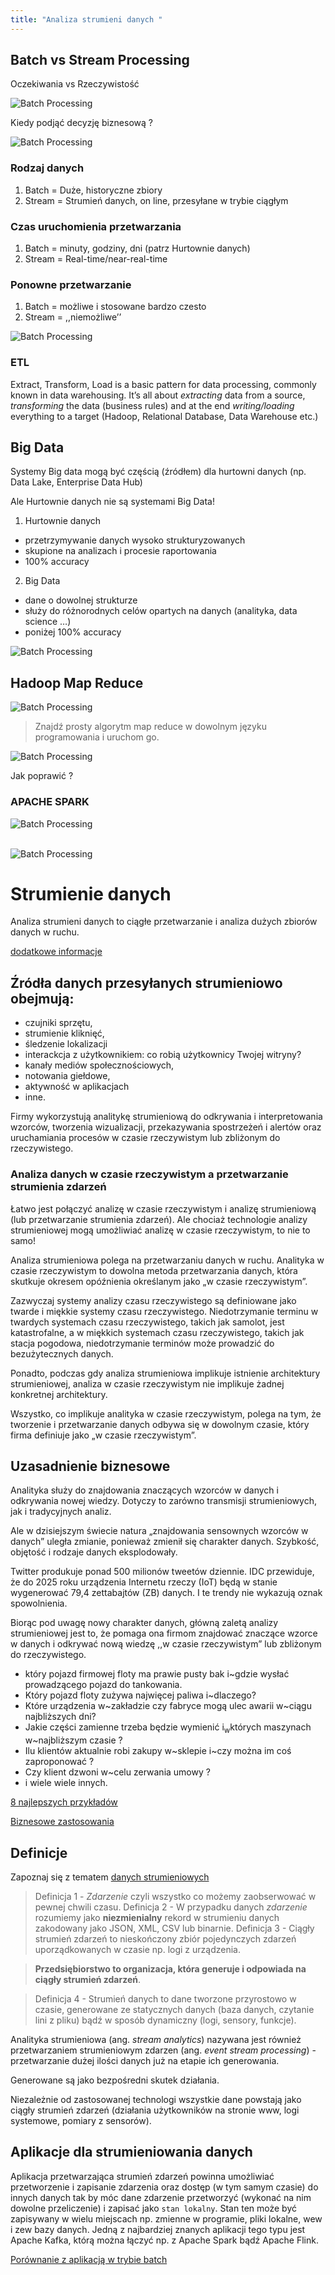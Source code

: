 ```yaml
---
title: "Analiza strumieni danych "
--- 
```



## Batch vs Stream Processing

Oczekiwania vs Rzeczywistość

<img alt="Batch Processing" src="img/batch00.png" class="center" />


Kiedy podjąć decyzję biznesową ?


<img alt="Batch Processing" src="img/batch0.png" class="center" />


### Rodzaj danych

1. Batch = Duże, historyczne zbiory
2. Stream = Strumień danych, on line, przesyłane w trybie ciągłym

### Czas uruchomienia przetwarzania

1. Batch = minuty, godziny, dni (patrz Hurtownie danych)
2. Stream = Real-time/near-real-time

### Ponowne przetwarzanie

1. Batch = możliwe i stosowane bardzo czesto
2. Stream = ,,niemożliwe''


<img alt="Batch Processing" src="img/batch1.png" class="center" />


### ETL

Extract, Transform, Load is a basic pattern for data processing,
commonly known in data warehousing. It's all about *extracting* data from
a source, *transforming* the data (business rules) and at the end *writing/loading*
everything to a target (Hadoop, Relational Database, Data Warehouse etc.)

## Big Data

Systemy Big data mogą być częścią (źródłem) dla hurtowni danych (np. Data Lake, Enterprise Data Hub)

Ale Hurtownie danych nie są systemami Big Data!

1. Hurtownie danych
- przetrzymywanie danych wysoko strukturyzowanych
- skupione na analizach i procesie raportowania
- 100\% accuracy

2. Big Data
- dane o dowolnej strukturze
- służy do różnorodnych celów opartych na danych (analityka, data science ...)
- poniżej 100\% accuracy


<img alt="Batch Processing" src="img/batch2.png" class="center" />


## Hadoop Map Reduce

<img alt="Batch Processing" src="img/batch3.png" class="center" />

> Znajdź prosty algorytm map reduce w dowolnym języku programowania i uruchom go.

<img alt="Batch Processing" src="img/batch4.png" class="center" />

Jak poprawić ?

### APACHE SPARK

<img alt="Batch Processing" src="img/batch5.png" class="center" />

<br/>
<img alt="Batch Processing" src="img/batch6.png" class="center" />


# Strumienie danych

Analiza strumieni danych to ciągłe przetwarzanie i analiza dużych zbiorów danych w ruchu.

[dodatkowe informacje](https://aws.amazon.com/streaming-data/)

## Źródła danych przesyłanych strumieniowo obejmują:

- czujniki sprzętu, 
- strumienie kliknięć,
- śledzenie lokalizacji
- interackcja z użytkownikiem: co robią użytkownicy Twojej witryny?
- kanały mediów społecznościowych, 
- notowania giełdowe, 
- aktywność w aplikacjach
- inne. 

Firmy wykorzystują analitykę strumieniową do odkrywania i interpretowania wzorców, tworzenia wizualizacji, przekazywania spostrzeżeń i alertów oraz uruchamiania procesów w czasie rzeczywistym lub zbliżonym do rzeczywistego.

### Analiza danych w czasie rzeczywistym a przetwarzanie strumienia zdarzeń

Łatwo jest połączyć analizę w czasie rzeczywistym i analizę strumieniową (lub przetwarzanie strumienia zdarzeń). Ale chociaż technologie analizy strumieniowej mogą umożliwiać analizę w czasie rzeczywistym, to nie to samo!

Analiza strumieniowa polega na przetwarzaniu danych w ruchu. Analityka w czasie rzeczywistym to dowolna metoda przetwarzania danych, która skutkuje okresem opóźnienia określanym jako „w czasie rzeczywistym”.

Zazwyczaj systemy analizy czasu rzeczywistego są definiowane jako twarde i miękkie systemy czasu rzeczywistego. Niedotrzymanie terminu w twardych systemach czasu rzeczywistego, takich jak samolot, jest katastrofalne, a w miękkich systemach czasu rzeczywistego, takich jak stacja pogodowa, niedotrzymanie terminów może prowadzić do bezużytecznych danych.

Ponadto, podczas gdy analiza strumieniowa implikuje istnienie architektury strumieniowej, analiza w czasie rzeczywistym nie implikuje żadnej konkretnej architektury. 

Wszystko, co implikuje analityka w czasie rzeczywistym, polega na tym, że tworzenie i przetwarzanie danych odbywa się w dowolnym czasie, który firma definiuje jako „w czasie rzeczywistym”.

## Uzasadnienie biznesowe

Analityka służy do znajdowania znaczących wzorców w danych i odkrywania nowej wiedzy. Dotyczy to zarówno transmisji strumieniowych, jak i tradycyjnych analiz.

Ale w dzisiejszym świecie natura „znajdowania sensownych wzorców w danych” uległa zmianie, ponieważ zmienił się charakter danych. Szybkość, objętość i rodzaje danych eksplodowały.

Twitter produkuje ponad 500 milionów tweetów dziennie. IDC przewiduje, że do 2025 roku urządzenia Internetu rzeczy (IoT) będą w stanie wygenerować 79,4 zettabajtów (ZB) danych.
I te trendy nie wykazują oznak spowolnienia.

Biorąc pod uwagę nowy charakter danych, główną zaletą analizy strumieniowej jest to, że pomaga ona firmom znajdować znaczące wzorce w danych i odkrywać nową wiedzę ,,w czasie rzeczywistym" lub zbliżonym do rzeczywistego.

- który pojazd firmowej floty ma prawie pusty bak i~gdzie wysłać prowadzącego pojazd do tankowania.
- Który pojazd floty zużywa najwięcej paliwa i~dlaczego? 
- Które urządzenia w~zakładzie czy fabryce mogą ulec awarii w~ciągu najbliższych dni?
- Jakie części zamienne trzeba będzie wymienić i~w~których maszynach w~najbliższym czasie ? 
- Ilu klientów aktualnie robi zakupy w~sklepie i~czy można im coś zaproponować ? 
- Czy klient dzwoni w~celu zerwania umowy ? 
- i wiele wiele innych.

[8 najlepszych przykładów](https://www.linkedin.com/pulse/8-best-examples-real-time-data-analytics-bernard-marr/)

[Biznesowe zastosowania](https://www.forbes.com/sites/forbestechcouncil/2021/10/26/how-to-build-a-strong-business-case-for-streaming-analytics/?sh=eee8eaa465d0)

## Definicje

Zapoznaj się z tematem [danych strumieniowych](https://medium.com/cuelogic-technologies/analyzing-data-streaming-using-spark-vs-kafka-bcfdc33ac828)

> Definicja 1 - *Zdarzenie* czyli wszystko co możemy zaobserwować w pewnej chwili czasu.
> Definicja 2 - W przypadku danych *zdarzenie* rozumiemy jako **niezmienialny** rekord w strumieniu danych zakodowany jako JSON, XML, CSV lub binarnie.
> Definicja 3 - Ciągły strumień zdarzeń to nieskończony zbiór pojedynczych zdarzeń uporządkowanych w czasie np. logi z urządzenia.

> **Przedsiębiorstwo to organizacja, która generuje i odpowiada na ciągły strumień zdarzeń**.

> Definicja 4 - Strumień danych to dane tworzone przyrostowo w czasie, generowane ze statycznych danych (baza danych, czytanie lini z pliku) bądź w sposób dynamiczny (logi, sensory, funkcje).

Analityka strumieniowa (ang. _stream analytics_) nazywana jest również przetwarzaniem strumieniowym zdarzen (ang. _event stream processing_) - przetwarzanie dużej ilości danych już na etapie ich generowania. 

Generowane są jako bezpośredni skutek działania.

Niezależnie od zastosowanej technologi wszystkie dane powstają jako ciągły strumień zdarzeń (działania użytkowników na stronie www, logi systemowe, pomiary z sensorów).

## Aplikacje dla strumieniowania danych

Aplikacja przetwarzająca strumień zdarzeń powinna umożliwiać przetworzenie i zapisanie zdarzenia oraz dostęp (w tym samym czasie) do innych danych tak by móc dane zdarzenie przetworzyć (wykonać na nim dowolne przeliczenie) i zapisać jako `stan lokalny`. 
Stan ten może być zapisywany w wielu miejscach np. zmienne w programie, pliki lokalne, wew i zew bazy danych. Jedną z najbardziej znanych aplikacji tego typu jest Apache Kafka, którą można łączyć np. z Apache Spark bądź Apache Flink.  

[Porównanie z aplikacją w trybie batch](https://riverml.xyz/dev/examples/batch-to-online/)